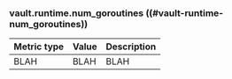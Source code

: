 ### vault.runtime.num_goroutines ((#vault-runtime-num_goroutines))

Metric type | Value | Description
----------- | ----- | -----------
BLAH     | BLAH    | BLAH